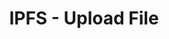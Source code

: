 ---
title: 'IPFS - Upload File'
openapi: '/en/api-reference/openapi-en.json POST /v1/ipfs/upload/file'
---